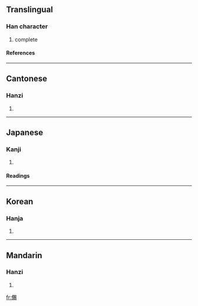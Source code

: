 ==Translingual==
===Han character===
{{Han char|rn=9|rad=人|as=15|sn=17|four=2622<sub>7</sub>|canj=人月金竹 (OBCH)}}
# complete
====References====
{{Han ref|kx=0120.270|dkj=01260|dj=0254.250|hdz=10234.040|uh=5129|ud=20777|bh=ECBE|bd=60606}}
----
==Cantonese==
===Hanzi===
{{yue-hanzi|jyut=|y=chi3}}
# {{defn|Cantonese}}
----
==Japanese==
===Kanji===
{{ja-kanji|grade=|rs=人15}}
# {{defn|Japanese}}
====Readings====
{{ja-readings|on=[[し]] (shi)|kun=[[つくす]] (tsukusu), [[つきる]] (tsukiru)}}
----
==Korean==
===Hanja===
{{ko-hanja|hangeul=사|rv=sa|mr=sa}}
# {{defn|Korean}}
----
==Mandarin==
===Hanzi===
{{cmn-hanzi|pin=[[sì]] ([[si4]])|wg=ssu<sup>4</sup>}}
# {{defn|Mandarin}}

[[fr:儩]]